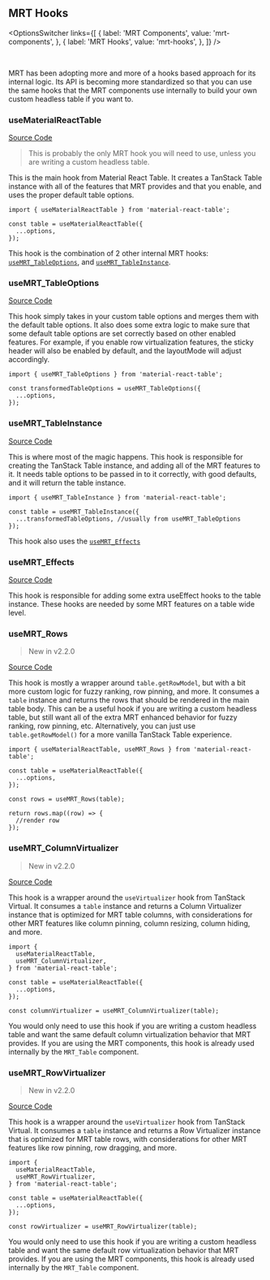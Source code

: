 
<Head>
  <title>{'MRT Hooks - Material React Table V2 Docs'}</title>
  <meta name="description" content="All the MRT hooks that can be used" />
  <meta property="og:title" content="Material React Table Table Components" />
  <meta
    property="og:description"
    content="All the internal MRT hooks that can be used"
  />
</Head>

## MRT Hooks

<OptionsSwitcher
  links={[
    {
      label: 'MRT Components',
      value: 'mrt-components',
    },
    {
      label: 'MRT Hooks',
      value: 'mrt-hooks',
    },
  ]}
/>

<br />

MRT has been adopting more and more of a hooks based approach for its internal logic. Its API is becoming more standardized so that you can use the same hooks that the MRT components use internally to build your own custom headless table if you want to.

### useMaterialReactTable

[Source Code](https://github.com/KevinVandy/material-react-table/blob/v2/packages/material-react-table/src/hooks/useMaterialReactTable.ts)

> This is probably the only MRT hook you will need to use, unless you are writing a custom headless table.

This is the main hook from Material React Table. It creates a TanStack Table instance with all of the features that MRT provides and that you enable, and uses the proper default table options.

```tsx
import { useMaterialReactTable } from 'material-react-table';

const table = useMaterialReactTable({
  ...options,
});
```

This hook is the combination of 2 other internal MRT hooks: [`useMRT_TableOptions`](#usemrt_tableoptions), and [`useMRT_TableInstance`](#usemrt_tableinstance).

### useMRT_TableOptions

[Source Code](https://github.com/KevinVandy/material-react-table/blob/v2/packages/material-react-table/src/hooks/useMRT_TableOptions.ts)

This hook simply takes in your custom table options and merges them with the default table options. It also does some extra logic to make sure that some default table options are set correctly based on other enabled features. For example, if you enable row virtualization features, the sticky header will also be enabled by default, and the layoutMode will adjust accordingly.

```tsx
import { useMRT_TableOptions } from 'material-react-table';

const transformedTableOptions = useMRT_TableOptions({
  ...options,
});
```

### useMRT_TableInstance

[Source Code](https://github.com/KevinVandy/material-react-table/blob/v2/packages/material-react-table/src/hooks/useMRT_TableInstance.ts)

This is where most of the magic happens. This hook is responsible for creating the TanStack Table instance, and adding all of the MRT features to it. It needs table options to be passed in to it correctly, with good defaults, and it will return the table instance.

```tsx
import { useMRT_TableInstance } from 'material-react-table';

const table = useMRT_TableInstance({
  ...transformedTableOptions, //usually from useMRT_TableOptions
});
```

This hook also uses the [`useMRT_Effects`](#usemrt_effects)

### useMRT_Effects

[Source Code](https://github.com/KevinVandy/material-react-table/blob/v2/packages/material-react-table/src/hooks/useMRT_Effects.ts)

This hook is responsible for adding some extra useEffect hooks to the table instance. These hooks are needed by some MRT features on a table wide level.

### useMRT_Rows

> New in v2.2.0

[Source Code](https://github.com/KevinVandy/material-react-table/blob/v2/packages/material-react-table/src/hooks/useMRT_Rows.ts)

This hook is mostly a wrapper around `table.getRowModel`, but with a bit more custom logic for fuzzy ranking, row pinning, and more. It consumes a `table` instance and returns the rows that should be rendered in the main table body. This can be a useful hook if you are writing a custom headless table, but still want all of the extra MRT enhanced behavior for fuzzy ranking, row pinning, etc. Alternatively, you can just use `table.getRowModel()` for a more vanilla TanStack Table experience.

```tsx
import { useMaterialReactTable, useMRT_Rows } from 'material-react-table';

const table = useMaterialReactTable({
  ...options,
});

const rows = useMRT_Rows(table);

return rows.map((row) => {
  //render row
});
```

### useMRT_ColumnVirtualizer

> New in v2.2.0

[Source Code](https://github.com/KevinVandy/material-react-table/blob/v2/packages/material-react-table/src/hooks/useMRT_ColumnVirtualizer.ts)

This hook is a wrapper around the `useVirtualizer` hook from TanStack Virtual. It consumes a `table` instance and returns a Column Virtualizer instance that is optimized for MRT table columns, with considerations for other MRT features like column pinning, column resizing, column hiding, and more.

```tsx
import {
  useMaterialReactTable,
  useMRT_ColumnVirtualizer,
} from 'material-react-table';

const table = useMaterialReactTable({
  ...options,
});

const columnVirtualizer = useMRT_ColumnVirtualizer(table);
```

You would only need to use this hook if you are writing a custom headless table and want the same default column virtualization behavior that MRT provides. If you are using the MRT components, this hook is already used internally by the `MRT_Table` component.

### useMRT_RowVirtualizer

> New in v2.2.0

[Source Code](https://github.com/KevinVandy/material-react-table/blob/v2/packages/material-react-table/src/hooks/useMRT_RowVirtualizer.ts)

This hook is a wrapper around the `useVirtualizer` hook from TanStack Virtual. It consumes a `table` instance and returns a Row Virtualizer instance that is optimized for MRT table rows, with considerations for other MRT features like row pinning, row dragging, and more.

```tsx
import {
  useMaterialReactTable,
  useMRT_RowVirtualizer,
} from 'material-react-table';

const table = useMaterialReactTable({
  ...options,
});

const rowVirtualizer = useMRT_RowVirtualizer(table);
```

You would only need to use this hook if you are writing a custom headless table and want the same default row virtualization behavior that MRT provides. If you are using the MRT components, this hook is already used internally by the `MRT_Table` component.
